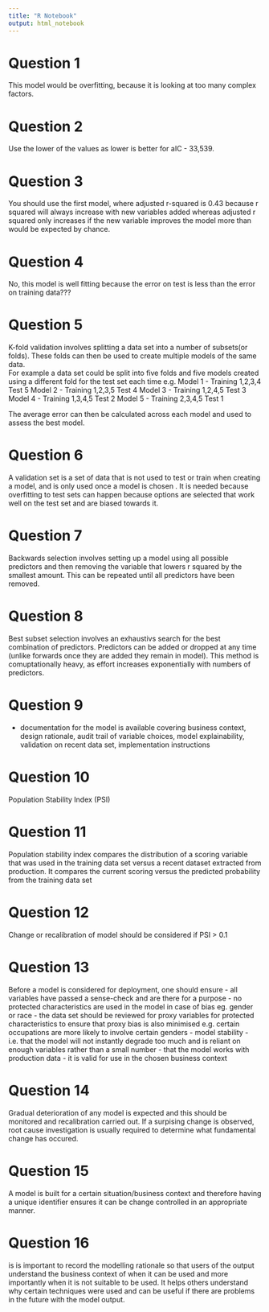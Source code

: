 ```yaml
---
title: "R Notebook"
output: html_notebook
---
```


Question 1
===========
This model would be overfitting, because it is looking at too many 
complex factors.

Question 2
===========
Use the lower of the values as lower is better for aIC - 33,539.

Question 3
==========
You should use the first model, where adjusted r-squared is 0.43 because 
r squared will always increase with new variables added whereas 
adjusted r squared only increases if the new variable improves the model more
than would be expected by chance.

Question 4
==========
No, this model is well fitting because the error on test is less than the error 
on training data???


Question 5
==========
K-fold validation involves splitting a data set into a number of subsets(or folds).
These folds can then be used to create multiple models of the same data.  
For example a data set could be split into five folds and five models created 
using a different fold for the test set each time e.g.
Model 1 - Training 1,2,3,4 Test 5
Model 2 - Training 1,2,3,5 Test 4
Model 3 - Training 1,2,4,5 Test 3
Model 4 - Training 1,3,4,5 Test 2
Model 5 - Training 2,3,4,5 Test 1

The average error can then be calculated across each model and used to assess
the best model.

Question 6
==========
A validation set is a set of data that is not used to test or train when 
creating a model, and is only used once a model is chosen .  It is needed because
overfitting to test sets can happen because options are selected that work well 
on the test set and are biased towards it.  

Question 7
==========
Backwards selection involves setting up a model using all possible predictors 
and then removing the variable that lowers r squared by the smallest amount. This
can be repeated until all predictors have been removed.

Question 8
===========
Best subset selection involves an exhaustivs search for the best combination of
predictors.  Predictors can be added or dropped at any time (unlike forwards 
once they are added they remain in model).  This method is comuptationally heavy,
as effort increases exponentially with numbers of predictors.

Question 9
===========
- documentation for the model is available covering business context, 
design rationale, audit trail of variable choices, model explainability,
validation on recent data set, implementation instructions

Question 10
============
Population Stability Index (PSI)

Question 11
===========
Population stability index compares the distribution of a scoring variable that 
was used in the training data set versus a recent dataset extracted from production.
It compares the current scoring versus the predicted probability from the 
training data set

Question 12
=============
Change or recalibration of model should be considered if PSI > 0.1

Question 13
===========
Before a model is considered for deployment, one should ensure
- all variables have passed a sense-check and are there for a purpose
- no protected characteristics are used in the model in case of bias eg. gender
or race
- the data set should be reviewed for proxy variables for protected characteristics
to ensure that proxy bias is also minimised e.g. certain occupations are more 
likely to involve certain genders
- model stability - i.e. that the model will not instantly degrade too much and is 
reliant on enough variables rather than a small number
- that the model works with production data
- it is valid for use in the chosen business context

Question 14
============
Gradual deterioration of any model is expected and this should be monitored and
recalibration carried out.  If a surpising change is observed, root cause
investigation is usually required to determine what fundamental change has occured.

Question 15
============
A model is built for a certain situation/business context and therefore having
a unique identifier ensures it can be change controlled in an appropriate manner.

Question 16
===========
is is important to record the modelling rationale so that users of the output
understand the business context of when it can be used and more importantly when
it is not suitable to be used.  It helps others understand why certain techniques
were used and can be useful if there are problems in the future with the model output.








